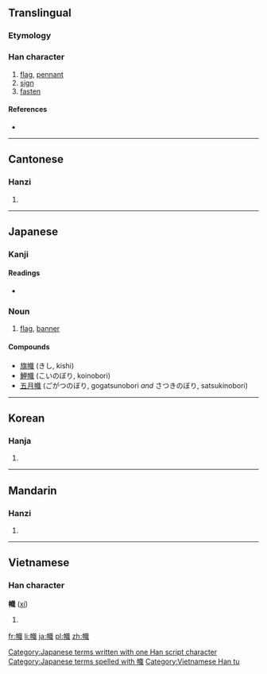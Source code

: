 {{also|帜}}
==Translingual==

===Etymology===
{{Han compound|巾|戠|t1=cloth|c1=s|c2=p|ls=psc}}

===Han character===
{{Han char|rn=50|rad=巾|as=12|sn=15|four=4325<sub>0</sub>|canj=中月卜戈日 (LBYIA)}}

# [[flag]], [[pennant]]
# [[sign]]
# [[fasten]]

====References====
* {{Han ref|kx=0336.210|dkj=09080|dj=0643.200|hdz=10755.040|uh=5E5F|ud=24159|bh=BC6D|bd=48237}}

----

==Cantonese==

===Hanzi===
{{yue-hanzi|jyut=|y=chi3|sim=帜}}

# {{defn|lang=yue|sort=巾12}}

----

==Japanese==

===Kanji===
{{ja-kanji|grade=|rs=巾12}}

====Readings====
* {{ja-readings|on=[[し]] (shi)|kun=[[のぼり]] (nobori)}}

===Noun===
{{ja-noun|k|hira=のぼり|rom=nobori}}

# [[flag]], [[banner]]

====Compounds====
* [[旗幟]] (きし, kishi)
* [[鯉幟]] (こいのぼり, koinobori)
* [[五月幟]] (ごがつのぼり, gogatsunobori ''and'' さつきのぼり, satsukinobori)

[[Category:Japanese terms written with one Han script character]]
[[Category:Japanese terms spelled with 幟]]
----

==Korean==

===Hanja===
{{ko-hanja|hangeul=치|rv=chi|mr=ch'i}}

# {{defn|lang=ko|sort=巾12}}

----

==Mandarin==

===Hanzi===
{{cmn-hanzi|sim=帜|pin=[[zhì]] ([[zhi4]])|wg=chih<sup>4</sup>}}

# {{defn|lang=cmn|sort=巾12}}

----

==Vietnamese==

===Han character===
'''幟''' ([[xí]])

# {{defn|vi}}

[[Category:Vietnamese Han tu]]

[[fr:幟]]
[[li:幟]]
[[ja:幟]]
[[pl:幟]]
[[zh:幟]]